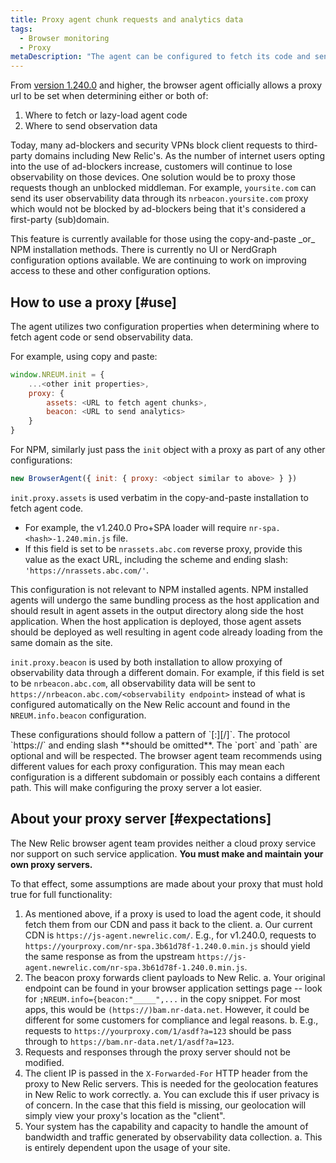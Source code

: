 ```yaml
---
title: Proxy agent chunk requests and analytics data
tags:
  - Browser monitoring
  - Proxy
metaDescription: "The agent can be configured to fetch its code and send analytics through a proxy server instead of New Relic's endpoints."
---
```


From [version 1.240.0](/docs/release-notes/new-relic-browser-release-notes/browser-agent-release-notes) and higher, the browser agent officially allows a proxy url to be set when determining either or both of:

1. Where to fetch or lazy-load agent code
2. Where to send observation data

Today, many ad-blockers and security VPNs block client requests to third-party domains including New Relic's. As the number of internet users opting into the use of ad-blockers increase, customers will continue to lose observability on those devices. One solution would be to proxy those requests though an unblocked middleman. For example, `yoursite.com` can send its user observability data through its `nrbeacon.yoursite.com` proxy which would not be blocked by ad-blockers being that it's considered a first-party (sub)domain.

<Callout variant="important">
  This feature is currently available for those using the copy-and-paste _or_ NPM installation methods. There is currently no UI or NerdGraph configuration options available. We are continuing to work on improving access to these and other configuration options.
</Callout>

## How to use a proxy [#use]

The agent utilizes two configuration properties when determining where to fetch agent code or send observability data.

For example, using copy and paste:

```js
window.NREUM.init = {
    ...<other init properties>,
    proxy: {
        assets: <URL to fetch agent chunks>,
        beacon: <URL to send analytics>
    }
}
```

For NPM, similarly just pass the `init` object with a proxy as part of any other configurations:

```js
new BrowserAgent({ init: { proxy: <object similar to above> } })
```

`init.proxy.assets` is used verbatim in the copy-and-paste installation to fetch agent code.

* For example, the v1.240.0 Pro+SPA loader will require `nr-spa.<hash>-1.240.min.js` file.
* If this field is set to be `nrassets.abc.com` reverse proxy, provide this value as the exact URL, including the scheme and ending slash: `'https://nrassets.abc.com/'`.

This configuration is not relevant to NPM installed agents. NPM installed agents will undergo the same bundling process as the host application and should result in agent assets in the output directory along side the host application. When the host application is deployed, those agent assets should be deployed as well resulting in agent code already loading from the same domain as the site.

`init.proxy.beacon` is used by both installation to allow proxying of observability data through a different domain. For example, if this field is set to be `nrbeacon.abc.com`, all observability data will be sent to `https://nrbeacon.abc.com/<observability endpoint>` instead of what is configured automatically on the New Relic account and found in the `NREUM.info.beacon` configuration.

<Callout variant="important">
These configurations should follow a pattern of `<domain>[:<port>][/<path>]`. The protocol `https://` and ending slash **should be omitted**. The `port` and `path` are optional and will be respected.
</Callout>


<Callout variant="tip">
The browser agent team recommends using different values for each proxy configuration. This may mean each configuration is a different subdomain or possibly each contains a different path. This will make configuring the proxy server a lot easier.
</Callout>

## About your proxy server [#expectations]

The New Relic browser agent team provides neither a cloud proxy service nor support on such service application. **You must make and maintain your own proxy servers.**

To that effect, some assumptions are made about your proxy that must hold true for full functionality:

1. As mentioned above, if a proxy is used to load the agent code, it should fetch them from our CDN and pass it back to the client.
  a. Our current CDN is `https://js-agent.newrelic.com/`. E.g., for v1.240.0, requests to `https://yourproxy.com/nr-spa.3b61d78f-1.240.0.min.js` should yield the same response as from the upstream `https://js-agent.newrelic.com/nr-spa.3b61d78f-1.240.0.min.js`.
2. The beacon proxy forwards client payloads to New Relic.
  a. Your original endpoint can be found in your browser application settings page -- look for `;NREUM.info={beacon:"_____",...` in the copy snippet. For most apps, this would be `(https://)bam.nr-data.net`. However, it could be different for some customers for compliance and legal reasons.
  b. E.g., requests to `https://yourproxy.com/1/asdf?a=123` should be pass through to `https://bam.nr-data.net/1/asdf?a=123`.
3. Requests and responses through the proxy server should not be modified.
4. The client IP is passed in the `X-Forwarded-For` HTTP header from the proxy to New Relic servers. This is needed for the geolocation features in New Relic to work correctly.
  a. You can exclude this if user privacy is of concern. In the case that this field is missing, our geolocation will simply view your proxy's location as the "client".
5. Your system has the capability and capacity to handle the amount of bandwidth and traffic generated by observability data collection.
  a. This is entirely dependent upon the usage of your site.
